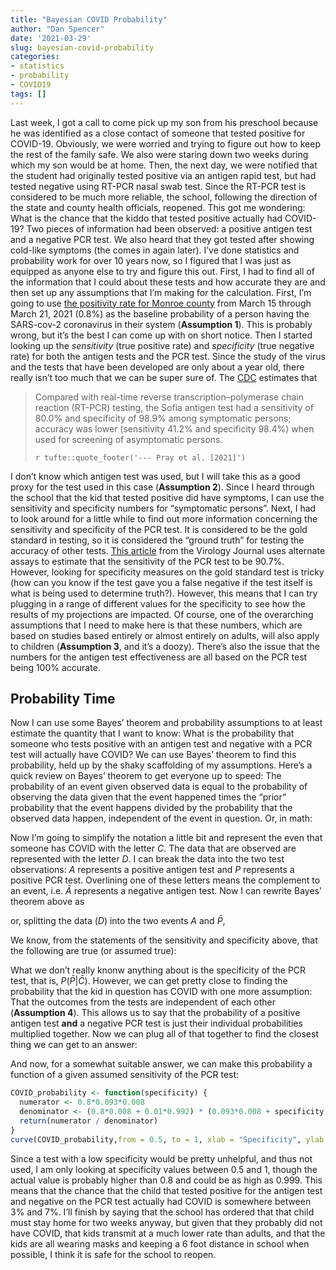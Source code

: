 ```yaml
---
title: "Bayesian COVID Probability"
author: "Dan Spencer"
date: '2021-03-29'
slug: bayesian-covid-probability
categories:
- statistics
- probability
- COVID19
tags: []
---
```


Last week, I got a call to come pick up my son from his preschool because he was identified as a close contact of someone that tested positive for COVID-19. Obviously, we were worried and trying to figure out how to keep the rest of the family safe. We also were staring down two weeks during which my son would be at home. Then, the next day, we were notified that the student had originally tested positive via an antigen rapid test, but had tested negative using RT-PCR nasal swab test. Since the RT-PCR test is considered to be much more reliable, the school, following the direction of the state and county health officials, reopened. This got me wondering: What is the chance that the kiddo that tested positive actually had COVID-19? Two pieces of information had been observed: a positive antigen test and a negative PCR test. We also heard that they got tested after showing cold-like symptoms (the comes in again later). I've done statistics and probability work for over 10 years now, so I figured that I was just as equipped as anyone else to try and figure this out. First, I had to find all of the information that I could about these tests and how accurate they are and then set up any assumptions that I'm making for the calculation. First, I'm going to use [the positivity rate for Monroe county](https://www.coronavirus.in.gov/2393.htm) from March 15 through March 21, 2021 (0.8%) as the baseline probability of a person having the SARS-cov-2 coronavirus in their system (**Assumption 1**). This is probably wrong, but it's the best I can come up with on short notice. Then I started looking up the *sensitivity* (true positive rate) and *specificity* (true negative rate) for both the antigen tests and the PCR test. Since the study of the virus and the tests that have been developed are only about a year old, there really isn't too much that we can be super sure of. The [CDC](https://www.cdc.gov/mmwr/volumes/69/wr/mm695152a3.htm) estimates that 

> Compared with real-time reverse transcription–polymerase chain reaction (RT-PCR) testing, 
> the Sofia antigen test had a sensitivity of 80.0% and specificity of 98.9% among 
> symptomatic persons; accuracy was lower (sensitivity 41.2% and specificity 98.4%) 
> when used for screening of asymptomatic persons.
>
> `r tufte::quote_footer('--- Pray et al. [2021]')`

I don't know which antigen test was used, but I will take this as a good proxy for the test used in this case (**Assumption 2**). Since I heard through the school that the kid that tested positive did have symptoms, I can use the sensitivity and specificity numbers for "symptomatic persons". Next, I had to look around for a little while to find out more information concerning the sensitivity and specificity of the PCR test. It is considered to be the gold standard in testing, so it is considered the "ground truth" for testing the accuracy of other tests. [This article](https://virologyj.biomedcentral.com/articles/10.1186/s12985-021-01489-0) from the Virology Journal uses alternate assays to estimate that the sensitivity of the PCR test to be 90.7%. However, looking for specificity measures on the gold standard test is tricky (how can you know if the test gave you a false negative if the test itself is what is being used to determine truth?). However, this means that I can try plugging in a range of different values for the specificity to see how the results of my projections are impacted. Of course, one of the overarching assumptions that I need to make here is that these numbers, which are based on studies based entirely or almost entirely on adults, will also apply to children (**Assumption 3**, and it's a doozy). There's also the issue that the numbers for the antigen test effectiveness are all based on the PCR test being 100% accurate.

## Probability Time

Now I can use some Bayes' theorem and probability assumptions to at least estimate the quantity that I want to know: What is the probability that someone who tests positive with an antigen test and negative with a PCR test will actually have COVID? We can use Bayes' theorem to find this probability, held up by the shaky scaffolding of my assumptions. Here's a quick review on Bayes' theorem to get everyone up to speed: The probability of an event given observed data is equal to the probability of observing the data given that the event happened times the "prior" probability that the event happens divided by the probability that the observed data happen, independent of the event in question. Or, in math:

\begin{align}
  P(event|data) = \frac{P(data|event)P(event)}{P(data)}
\end{align}

Now I'm going to simplify the notation a little bit and represent the even that someone has COVID with the letter $C$. The data that are observed are represented with the letter $D$. I can break the data into the two test observations: $A$ represents a positive antigen test and $P$ represents a positive PCR test. Overlining one of these letters means the complement to an event, i.e. $\bar{A}$ represents a negative antigen test. Now I can rewrite Bayes' theorem above as 

\begin{align}
  P(C|D) & = \frac{P(D|C)P(C)}{P(D)},
\end{align}

or, splitting the data ($D$) into the two events $A$ and $\bar{P}$,

\begin{align}
  P(C|A,\bar{P}) & = \frac{P(A \cap \bar{P} | C)P(C)}{P(A \cap \bar{P})}.
\end{align}

We know, from the statements of the sensitivity and specificity above, that the following are true (or assumed true):

\begin{align}
  P(A|C) & = 0.8, & P(A|\bar{C}) & = 0.011, \\
  P(\bar{P}|C) & = 1 - 0.907 = 0.093, & P(C) & = 0.8. \\
\end{align}

What we don't really knonw anything about is the specificity of the PCR test, that is, $P(\bar{P}|\bar{C})$. However, we can get pretty close to finding the probability that the kid in question has COVID with one more assumption: That the outcomes from the tests are independent of each other (**Assumption 4**). This allows us to say that the probability of a positive antigen test **and** a negative PCR test is just their individual probabilities multiplied together. Now we can plug all of that together to find the closest thing we can get to an answer:

\begin{align}
	P(C|A,\bar{P}) & = \frac{P(A \cap \bar{P} | C)P(C)}{P(A \cap \bar{P})} \\
	& = \frac{P(A|C) P(\bar{P}|C)P(C)}{P(A)P(\bar{P})} \\
	& = \frac{0.8 \times 0.093 \times 0.008}{(P(A \cap C) + P(A \cap \bar{C})) \times (P(\bar{P} \cap C) + P(\bar{P} \cap \bar{C}))} \\
	& = \frac{0.8 \times 0.093 \times 0.008}{(P(A | C) P(C) + P(A | \bar{C}) P(\bar{C})) \times (P(\bar{P}|C) P(C) + P(\bar{P}|\bar{C}) P(\bar{C}))} \\
	& = \frac{0.8 \times 0.093 \times 0.008}{(0.8\times 0.008 + 0.01 \times 0.992) \times (0.093 \times 0.008 + P(\bar{P}|\bar{C}) \times 0.992)} 
\end{align}

And now, for a somewhat suitable answer, we can make this probability a function of a given assumed sensitivity of the PCR test:

```r
COVID_probability <- function(specificity) {
  numerator <- 0.8*0.093*0.008
  denominator <- (0.8*0.008 + 0.01*0.992) * (0.093*0.008 + specificity * 0.992)
  return(numerator / denominator)
}
curve(COVID_probability,from = 0.5, to = 1, xlab = "Specificity", ylab = "COVID Probability")
```

Since a test with a low specificity would be pretty unhelpful, and thus not used, I am only looking at specificity values between 0.5 and 1, though the actual value is probably higher than 0.8 and could be as high as 0.999. This means that the chance that the child that tested positive for the antigen test and negative on the PCR test actually had COVID is somewhere between 3% and 7%. I'll finish by saying that the school has ordered that that child must stay home for two weeks anyway, but given that they probably did not have COVID, that kids transmit at a much lower rate than adults, and that the kids are all wearing masks and keeping a 6 foot distance in school when possible, I think it is safe for the school to reopen.